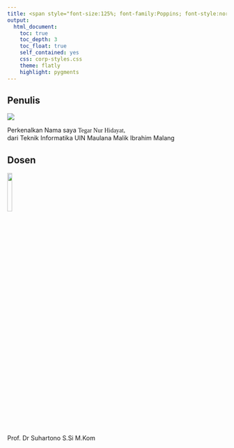 ```yaml
---
title: <span style="font-size:125%; font-family:Poppins; font-style:normal">Tentang Website</span>
output: 
  html_document:
    toc: true
    toc_depth: 3
    toc_float: true
    self_contained: yes
    css: corp-styles.css
    theme: flatly
    highlight: pygments
---
```

## Penulis
![](https://lh3.google.com/u/3/ogw/ADGmqu_hoVOCd5lc07m2Ylew9O_GbW4n3VbPevIsdYan=s83-c-mo)


Perkenalkan Nama saya <span style="font-size:100%; font-style:normal; font-family:'Poppins'">Tegar Nur Hidayat,</span> <br>
dari Teknik Informatika UIN Maulana Malik Ibrahim Malang

## Dosen
![](https://scontent.fcgk29-1.fna.fbcdn.net/v/t1.0-9/101692139_10216992420151979_6304736812904231421_o.jpg?_nc_cat=101&ccb=3&_nc_sid=09cbfe&_nc_ohc=7eUWVSvkBWAAX8XVdOu&_nc_ht=scontent.fcgk29-1.fna&oh=4c7c384467baef02c08795f1f13cc434&oe=60603179){width=15%}

Prof. Dr Suhartono S.Si M.Kom



